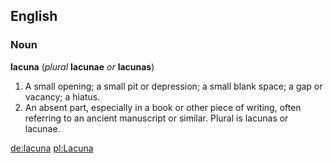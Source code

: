 ==English==
===Noun===
'''lacuna''' (''plural'' '''lacunae''' ''or'' '''lacunas''')

#A small opening; a small pit or depression; a small blank space; a gap or vacancy; a hiatus.
#An absent part, especially in a book or other piece of writing, often referring to an ancient manuscript or similar.  Plural is lacunas or lacunae.

[[de:lacuna]]
[[pl:Lacuna]]